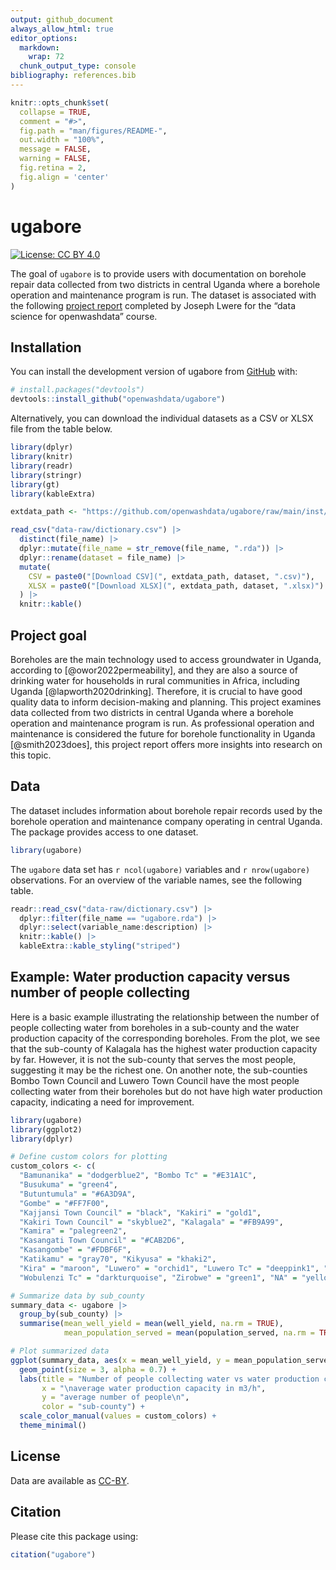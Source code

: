 ```yaml
---
output: github_document
always_allow_html: true
editor_options: 
  markdown: 
    wrap: 72
  chunk_output_type: console
bibliography: references.bib
---
```


<!-- README.md is generated from README.Rmd. Please edit that file -->

```r
knitr::opts_chunk$set(
  collapse = TRUE,
  comment = "#>",
  fig.path = "man/figures/README-",
  out.width = "100%",
  message = FALSE,
  warning = FALSE,
  fig.retina = 2,
  fig.align = 'center'
)
```

# ugabore

<!-- badges: start -->

[![License: CC BY
4.0](https://img.shields.io/badge/License-CC_BY_4.0-lightblue.svg)](https://creativecommons.org/licenses/by/4.0/)

<!-- badges: end -->

The goal of `ugabore` is to provide users with documentation on borehole repair data collected from two districts in central Uganda where a borehole operation and maintenance program is run. The dataset is associated with the following [project report](https://ds4owd-001.github.io/project-ljc3084/) completed by Joseph Lwere for the "data science for openwashdata" course.

## Installation

You can install the development version of ugabore from
[GitHub](https://github.com/) with:

``` r
# install.packages("devtools")
devtools::install_github("openwashdata/ugabore")
```

Alternatively, you can download the individual datasets as a CSV or XLSX
file from the table below.

```r
library(dplyr)
library(knitr)
library(readr)
library(stringr)
library(gt)
library(kableExtra)

extdata_path <- "https://github.com/openwashdata/ugabore/raw/main/inst/extdata/"

read_csv("data-raw/dictionary.csv") |> 
  distinct(file_name) |> 
  dplyr::mutate(file_name = str_remove(file_name, ".rda")) |> 
  dplyr::rename(dataset = file_name) |> 
  mutate(
    CSV = paste0("[Download CSV](", extdata_path, dataset, ".csv)"),
    XLSX = paste0("[Download XLSX](", extdata_path, dataset, ".xlsx)")
  ) |> 
  knitr::kable()

```
## Project goal

Boreholes are the main technology used to access groundwater in Uganda, according to [@owor2022permeability], and they are also a source of drinking water for households in rural communities in Africa, including Uganda [@lapworth2020drinking]. Therefore, it is crucial to have good quality data to inform decision-making and planning. This project examines data collected from two districts in central Uganda where a borehole operation and maintenance program is run. As professional operation and maintenance is considered the future for borehole functionality in Uganda [@smith2023does], this project report offers more insights into research on this topic.

## Data

The dataset includes information about borehole repair records used by the borehole operation and maintenance company operating in central Uganda. The package provides access to one dataset.

```r
library(ugabore)
```

The `ugabore` data set has `r ncol(ugabore)` variables and `r nrow(ugabore)` observations. For an overview of the variable names, see the following table.

```r
readr::read_csv("data-raw/dictionary.csv") |>
  dplyr::filter(file_name == "ugabore.rda") |>
  dplyr::select(variable_name:description) |> 
  knitr::kable() |> 
  kableExtra::kable_styling("striped")
```


## Example: Water production capacity versus number of people collecting

Here is a basic example illustrating the relationship between the number of people collecting water from boreholes in a sub-county and the water production capacity of the corresponding boreholes. From the plot, we see that the sub-county of Kalagala has the highest water production capacity by far. However, it is not the sub-county that serves the most people, suggesting it may be the richest one. On another note, the sub-counties Bombo Town Council and Luwero Town Council have the most people collecting water from their boreholes but do not have high water production capacity, indicating a need for improvement.

```r
library(ugabore)
library(ggplot2)
library(dplyr)

# Define custom colors for plotting
custom_colors <- c(
  "Bamunanika" = "dodgerblue2", "Bombo Tc" = "#E31A1C",
  "Busukuma" = "green4",
  "Butuntumula" = "#6A3D9A",
  "Gombe" = "#FF7F00", 
  "Kajjansi Town Council" = "black", "Kakiri" = "gold1",
  "Kakiri Town Council" = "skyblue2", "Kalagala" = "#FB9A99",
  "Kamira" = "palegreen2",
  "Kasangati Town Council" = "#CAB2D6", 
  "Kasangombe" = "#FDBF6F", 
  "Katikamu" = "gray70", "Kikyusa" = "khaki2",
  "Kira" = "maroon", "Luwero" = "orchid1", "Luwero Tc" = "deeppink1", "Makulubita" = "blue1", "Namayumba Town Council" = "steelblue4",
  "Wobulenzi Tc" = "darkturquoise", "Zirobwe" = "green1", "NA" = "yellow4")

# Summarize data by sub_county
summary_data <- ugabore |> 
  group_by(sub_county) |> 
  summarise(mean_well_yield = mean(well_yield, na.rm = TRUE),
            mean_population_served = mean(population_served, na.rm = TRUE))

# Plot summarized data
ggplot(summary_data, aes(x = mean_well_yield, y = mean_population_served, color = sub_county)) +
  geom_point(size = 3, alpha = 0.7) +
  labs(title = "Number of people collecting water vs water production capacity by sub-county\n",
       x = "\naverage water production capacity in m3/h",
       y = "average number of people\n",
       color = "sub-county") +
  scale_color_manual(values = custom_colors) +
  theme_minimal()
```

## License

Data are available as
[CC-BY](https://github.com/openwashdata/ugabore/blob/main/LICENSE.md).

## Citation

Please cite this package using:

```r
citation("ugabore")
```
